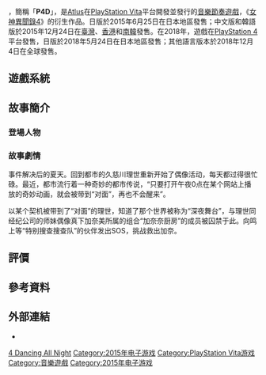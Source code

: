 {{Incomplete|time=2020-09-08T02:46:48+00:00}}
{{translating|time=2020-09-08T02:46:48+00:00}}
{{NoteTA
|G1=Games
|1=zh-cn:台湾; zh-hk:臺灣; zh-tw:臺灣;
}}

{{Infobox video game
| title = 女神異聞錄4 通宵熱舞
| japanese = ペルソナ4 ダンシング・オールナイト
| english = Persona 4: Dancing All Night
| image = 
| caption = 
| developer = {{link-ja|P-Studio|アトラス_(ゲーム会社)#新:株式会社アトラス時代}}
| publisher = [[Atlus|Atlus]]
| director =
| producer = 
| designer =
| programmer =
| artist = {{lj|副島成記|副島成記}}
| writer =
| composer = 
| series = 《[[女神異聞錄系列|女神異聞錄]]》系列
| platforms = {{spml|[[PlayStation_Vita|PlayStation Vita]]|[[PlayStation_4|PlayStation 4]]}}
| released = {{Infobox VG/C|2015年6月25日|'''PlayStation Vita'''{{Vgrelease|JP|2015年6月25日|臺港|2015年12月24日|KR|2015年12月24日}}'''PlayStation 4'''{{Vgrelease|JP|2018年5月24日|WW|2018年12月4日}}}}
| genre = [[節奏遊戲|節奏遊戲]]
| modes = [[单人游戏|單人]]
}}

{{Vgname|女神異聞錄4 通宵熱舞|ja=ペルソナ4 ダンシング・オールナイト|en=Persona 4: Dancing All Night}}，簡稱「'''P4D'''」，是[[Atlus|Atlus]]在[[PlayStation_Vita|PlayStation Vita]]平台開發並發行的[[节奏游戏|音樂節奏遊戲]]，《[[女神異聞錄4|女神異聞錄4]]》的衍生作品。日版於2015年6月25日在日本地區發售；中文版和韓語版於2015年12月24日在[[臺灣|臺灣]]、[[香港|香港]]和[[大韩民国|南韓]]發售。在2018年，遊戲在[[PlayStation_4|PlayStation 4]]平台發售，日版於2018年5月24日在日本地區發售；其他語言版本於2018年12月4日在全球發售。

== 遊戲系統 ==
== 故事簡介 ==
=== 登場人物 ===
{{Main|女神異聞錄3與4系列角色列表}}
=== 故事劇情 ===
<!--{{TransH}}
事件解決後の夏。都会に戻った久慈川りせはアイドル活動を再開し、忙しい毎日を過ごしている。都会では最近、「午前0時にあるサイトで流れる奇妙な動画を開くと”向こう側”に連れて行かれ、二度と目を覚まさない」という奇妙な都市伝説が流行していた。

とあるきっかけで”向こう側”に連れていたかれた、りせはその世界が『マヨナカステージ』と呼ばれ、後輩アイドルの真下かなみが所属するグループ「かなみんキッチン」のメンバーが連れて行かれた事を知る。鳴上ら「特別捜査隊」の仲間にSOSを出し、かなみ達の救出に挑む。
{{TransF}}-->
事件解决后的夏天。回到都市的久慈川理世重新开始了偶像活动，每天都过得很忙碌。最近，都市流行着一种奇妙的都市传说，“只要打开午夜0点在某个网站上播放的奇妙动画，就会被带到“对面”，再也不会醒来”。

以某个契机被带到了“对面”的理世，知道了那个世界被称为“深夜舞台”，与理世同经纪公司的师妹偶像真下加奈美所属的组合“加奈奈厨房”的成员被囚禁于此。向鸣上等“特别搜查搜查队”的伙伴发出SOS，挑战救出加奈。

== 評價 ==
== 參考資料 ==
{{Reflist|30em}}

== 外部連結 ==
* {{Official websites|官方網站|http://p-atlus.jp/p4d/|日文<!--||中文||英文-->}}

{{女神異聞錄系列}}

{{DEFAULTSORT:Persona 4 Dancing All Night}}
[[Category:女神異聞錄系列電子遊戲|4 Dancing All Night]]
[[Category:2015年电子游戏|Category:2015年电子游戏]]
[[Category:PlayStation_Vita游戏|Category:PlayStation Vita游戏]]
[[Category:音樂遊戲|Category:音樂遊戲]]
[[Category:2015年电子游戏|Category:2015年电子游戏]]